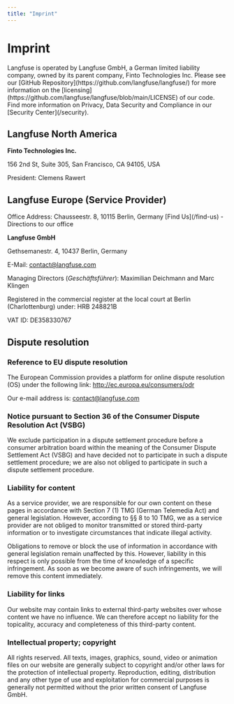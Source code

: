 ```yaml
---
title: "Imprint"
---
```



# Imprint

<Callout type="info">
  Langfuse is operated by Langfuse GmbH, a German limited liability company,
  owned by its parent company, Finto Technologies Inc. Please see our [GitHub
  Repository](https://github.com/langfuse/langfuse/) for more information on the
  [licensing](https://github.com/langfuse/langfuse/blob/main/LICENSE) of our
  code. Find more information on Privacy, Data Security and Compliance in our
  [Security Center](/security).
</Callout>

## Langfuse North America

**Finto Technologies Inc.**

156 2nd St, Suite 305, San Francisco, CA 94105, USA

President: Clemens Rawert

## Langfuse Europe (Service Provider)

<Callout type="info">
  Office Address: Chausseestr. 8, 10115 Berlin, Germany  
  [Find Us](/find-us) - Directions to our office
</Callout>

**Langfuse GmbH**

Gethsemanestr. 4, 10437 Berlin, Germany

E-Mail: contact@langfuse.com

Managing Directors (_Geschäftsführer_): Maximilian Deichmann and Marc Klingen

Registered in the commercial register at the local court at Berlin (Charlottenburg) under: HRB 248821B

VAT ID: DE358330767

## Dispute resolution

### Reference to EU dispute resolution

The European Commission provides a platform for online dispute resolution (OS) under the following link: http://ec.europa.eu/consumers/odr

Our e-mail address is: contact@langfuse.com

### Notice pursuant to Section 36 of the Consumer Dispute Resolution Act (VSBG)

We exclude participation in a dispute settlement procedure before a consumer arbitration board within the meaning of the Consumer Dispute Settlement Act (VSBG) and have decided not to participate in such a dispute settlement procedure; we are also not obliged to participate in such a dispute settlement procedure.

### Liability for content

As a service provider, we are responsible for our own content on these pages in accordance with Section 7 (1) TMG (German Telemedia Act) and general legislation. However, according to §§ 8 to 10 TMG, we as a service provider are not obliged to monitor transmitted or stored third-party information or to investigate circumstances that indicate illegal activity.

Obligations to remove or block the use of information in accordance with general legislation remain unaffected by this. However, liability in this respect is only possible from the time of knowledge of a specific infringement. As soon as we become aware of such infringements, we will remove this content immediately.

### Liability for links

Our website may contain links to external third-party websites over whose content we have no influence. We can therefore accept no liability for the topicality, accuracy and completeness of this third-party content.

### Intellectual property; copyright

All rights reserved. All texts, images, graphics, sound, video or animation files on our website are generally subject to copyright and/or other laws for the protection of intellectual property. Reproduction, editing, distribution and any other type of use and exploitation for commercial purposes is generally not permitted without the prior written consent of Langfuse GmbH.
